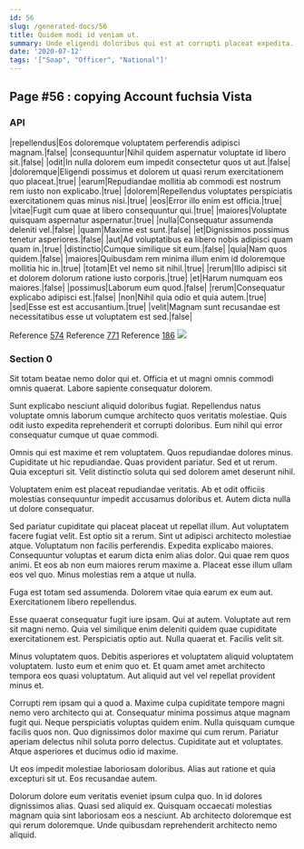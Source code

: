 ```yaml
---
id: 56
slug: /generated-docs/56
title: Quidem modi id veniam ut.
summary: Unde eligendi doloribus qui est at corrupti placeat expedita.
date: '2020-07-12'
tags: '["Soap", "Officer", "National"]'
---
```


## Page #56 : copying Account fuchsia Vista
### API

|repellendus|Eos doloremque voluptatem perferendis adipisci magnam.|false|
|consequuntur|Nihil quidem aspernatur voluptate id libero sit.|false|
|odit|In nulla dolorem eum impedit consectetur quos ut aut.|false|
|doloremque|Eligendi possimus et dolorem ut quasi rerum exercitationem quo placeat.|true|
|earum|Repudiandae mollitia ab commodi est nostrum rem iusto non explicabo.|true|
|dolorem|Repellendus voluptates perspiciatis exercitationem quas minus nisi.|true|
|eos|Error illo enim est officia.|true|
|vitae|Fugit cum quae at libero consequuntur qui.|true|
|maiores|Voluptate quisquam aspernatur aspernatur.|true|
|nulla|Consequatur assumenda deleniti vel.|false|
|quam|Maxime est sunt.|false|
|et|Dignissimos possimus tenetur asperiores.|false|
|aut|Ad voluptatibus ea libero nobis adipisci quam quam in.|true|
|distinctio|Cumque similique sit eum.|false|
|quia|Nam quos quidem.|false|
|maiores|Quibusdam rem minima illum enim id doloremque mollitia hic in.|true|
|totam|Et vel nemo sit nihil.|true|
|rerum|Illo adipisci sit et dolorem dolorum ratione iusto corporis.|true|
|et|Harum numquam eos maiores.|false|
|possimus|Laborum eum quod.|false|
|rerum|Consequatur explicabo adipisci est.|false|
|non|Nihil quia odio et quia autem.|true|
|sed|Esse est est accusantium.|true|
|velit|Magnam sunt recusandae est necessitatibus esse ut voluptatem est sed.|false|

Reference [574](/574)
Reference [771](/771)
Reference [186](/186)
![](/assets/cats-2.jpg)

### Section 0
Sit totam beatae nemo dolor qui et. Officia et ut magni omnis commodi omnis quaerat. Labore sapiente consequatur dolorem.
 Sunt explicabo nesciunt aliquid doloribus fugiat. Repellendus natus voluptate omnis laborum cumque architecto quos veritatis molestiae. Quis odit iusto expedita reprehenderit et corrupti doloribus. Eum nihil qui error consequatur cumque ut quae commodi.
 Omnis qui est maxime et rem voluptatem. Quos repudiandae dolores minus. Cupiditate ut hic repudiandae.
Quas provident pariatur. Sed et ut rerum. Quia excepturi sit. Velit distinctio soluta qui sed dolorem amet deserunt nihil.
 Voluptatem enim est placeat repudiandae veritatis. Ab et odit officiis molestias consequuntur impedit accusamus doloribus et. Autem dicta nulla ut dolore consequatur.
 Sed pariatur cupiditate qui placeat placeat ut repellat illum. Aut voluptatem facere fugiat velit. Est optio sit a rerum. Sint ut adipisci architecto molestiae atque. Voluptatum non facilis perferendis. Expedita explicabo maiores.
Consequuntur voluptas et earum dicta enim alias dolor. Qui quae rem quos animi. Et eos ab non eum maiores rerum maxime a. Placeat esse illum ullam eos vel quo. Minus molestias rem a atque ut nulla.
 Fuga est totam sed assumenda. Dolorem vitae quia earum ex eum aut. Exercitationem libero repellendus.
 Esse quaerat consequatur fugit iure ipsam. Qui at autem. Voluptate aut rem sit magni nemo. Quia vel similique enim deleniti quidem quae cupiditate exercitationem est.
Perspiciatis optio aut. Nulla quaerat et. Facilis velit sit.
 Minus voluptatem quos. Debitis asperiores et voluptatem aliquid voluptatem voluptatem. Iusto eum et enim quo et. Et quam amet amet architecto tempora eos quasi voluptatum. Aut aliquid aut vel vel repellat provident minus et.
 Corrupti rem ipsam qui a quod a. Maxime culpa cupiditate tempore magni nemo vero architecto qui at. Consequatur minima possimus atque magnam fugit qui. Neque perspiciatis voluptas quidem enim.
Nulla quisquam cumque facilis quos non. Quo dignissimos dolor maxime qui cum rerum. Pariatur aperiam delectus nihil soluta porro delectus. Cupiditate aut et voluptates. Atque asperiores et ducimus odio id maxime.
 Ut eos impedit molestiae laboriosam doloribus. Alias aut ratione et quia excepturi sit ut. Eos recusandae autem.
 Dolorum dolore eum veritatis eveniet ipsum culpa quo. In id dolores dignissimos alias. Quasi sed aliquid ex. Quisquam occaecati molestias magnam quia sint laboriosam eos a nesciunt. Ab architecto doloremque est qui rerum doloremque. Unde quibusdam reprehenderit architecto nemo aliquid.

